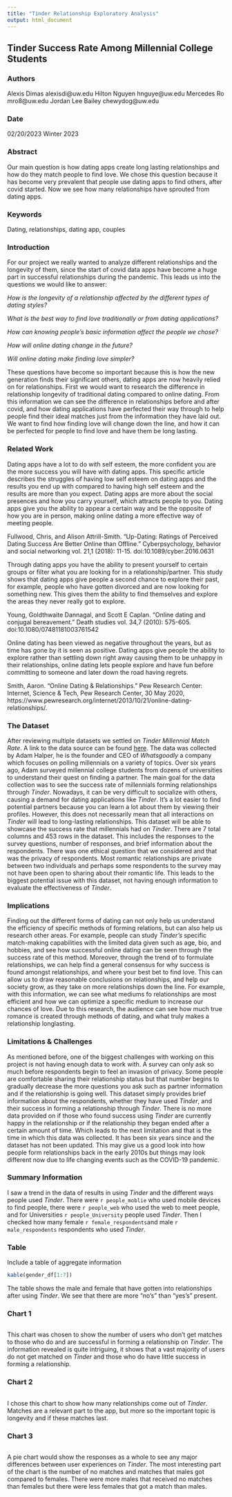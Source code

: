 ```yaml
---
title: "Tinder Relationship Exploratory Analysis"
output: html_document
---
```


## Tinder Success Rate Among Millennial College Students

### Authors
Alexis Dimas alexisdi@uw.edu
Hilton Nguyen hnguye@uw.edu
Mercedes Ro mro8@uw.edu
Jordan Lee Bailey chewydog@uw.edu 

### Date
02/20/2023
Winter 2023

### Abstract
Our main question is how dating apps create long lasting relationships and how do they match people to find love. We chose this question because it has become very prevalent that people use dating apps to find others, after covid started. Now we see how many relationships have sprouted from dating apps.

### Keywords
Dating, relationships, dating app, couples

### Introduction  

For our project we really wanted to analyze different relationships and the longevity of them, since the start of covid data apps have become a huge part in successful relationships during the pandemic. This leads us into the questions we would like to answer: 

*How is the longevity of a relationship affected by the different types of dating styles?* 

*What is the best way to find love traditionally or from dating applications?*

*How can knowing people's basic information affect the people we chose?*

*How will online dating change in the future?*

*Will online dating make finding love simpler?* 

These questions have become so important because this is how the new generation finds their significant others, dating apps are now heavily relied on for relationships. First we would want to research the difference in relationship longevity of traditional dating compared to online dating. From this information we can see the difference in relationships before and after covid, and how dating applications have perfected their way through to help people find their ideal matches just from the information they have laid out. We want to find how finding love will change down the line, and how it can be perfected for people to find love and have them be long lasting.

### Related Work  

Dating apps have a lot to do with self esteem, the more confident you are the more success you will have with dating apps. This specific article describes the struggles of having low self esteem on dating apps and the results you end up with compared to having high self esteem and the results are more than you expect. Dating apps are more about the social presences and how you carry yourself, which attracts people to you. Dating apps give you the ability to appear a certain way and be the opposite of how you are in person, making online dating a more effective way of meeting people. 

Fullwood, Chris, and Alison Attrill-Smith. “Up-Dating: Ratings of Perceived Dating Success Are Better Online than Offline.” Cyberpsychology, behavior and social networking vol. 21,1 (2018): 11-15. doi:10.1089/cyber.2016.0631

Through dating apps you have the ability to present yourself to certain groups or filter what you are looking for in a relationship/partner. This study shows that dating apps give people a second chance to explore their past, for example, people who have gotten divorced and are now looking for something new.  This gives them the ability to find themselves and explore the areas they never really got to explore. 

Young, Goldthwaite Dannagal, and Scott E Caplan. “Online dating and conjugal bereavement.” Death studies vol. 34,7 (2010): 575-605. doi:10.1080/07481181003761542

Online dating has been viewed as negative throughout the years, but as time has gone by it is seen as positive. Dating apps give people the ability to explore rather than settling down right away causing them to be unhappy in their relationships, online dating lets people explore and have fun before committing to someone and later down the road having regrets. 

Smith, Aaron. “Online Dating & Relationships.” Pew Research Center: Internet, Science & Tech, Pew Research Center, 30 May 2020, https://www.pewresearch.org/internet/2013/10/21/online-dating-relationships/. 

### The Dataset

After reviewing multiple datasets we settled on _Tinder Millennial Match Rate_. A link to the data source can be found [here](https://www.kaggle.com/datasets/benroshan/tinder-millennial-match-rate). The data was collected by Adam Halper, he is the founder and CEO of _Whatsgoodly_ a company which focuses on polling millennials on a variety of topics. Over six years ago, Adam surveyed millennial college students from dozens of universities to understand their quest on finding a partner. The main goal for the data collection was to see the success rate of millennials forming relationships through _Tinder_. Nowadays, it can be very difficult to socialize with others, causing a demand for dating applications like _Tinder_. It’s a lot easier to find potential partners because you can learn a lot about them by viewing their profiles. However, this does not necessarily mean that all interactions on _Tinder_ will lead to long-lasting relationships. This dataset will be able to showcase the success rate that millennials had on _Tinder_. There are 7 total columns and 453 rows in the dataset. This includes the responses to the survey questions, number of responses, and brief information about the respondents. There was one ethical question that we considered and that was the privacy of respondents. Most romantic relationships are private between two individuals and perhaps some respondents to the survey may not have been open to sharing about their romantic life. This leads to the biggest potential issue with this dataset, not having enough information to evaluate the effectiveness of _Tinder_.

### Implications

Finding out the different forms of dating can not only help us understand the efficiency of specific methods of forming relations, but can also help us research other areas. For example, people can study _Tinder’s_ specific match-making capabilities with the limited data given such as age, bio, and hobbies, and see how successful online dating can be seen through the success rate of this method. Moreover, through the trend of to formulate relationships, we can help find a general consensus for why success is found amongst relationships, and where your best bet to find love. This can allow us to draw reasonable conclusions on relationships, and help our society grow, as they take on more relationships down the line.  For example, with this information, we can see what mediums fo relationships are most efficient and how we can optimize a specific medium to increase our chances of love. Due to this research, the audience can see how much true romance is created through methods of dating, and what truly makes a relationship longlasting.

### Limitations & Challenges

As mentioned before, one of the biggest challenges with working on this project is not having enough data to work with. A survey can only ask so much before respondents begin to feel an invasion of privacy. Some people are comfortable sharing their relationship status but that number begins to gradually decrease the more questions you ask such as partner information and if the relationship is going well. This dataset simply provides brief information about the respondents, whether they have used _Tinder_, and their success in forming a relationship through _Tinder_. There is no more data provided on if those who found success using _Tinder_ are currently happy in the relationship or if the relationship they began ended after a certain amount of time. Which leads to the next limitation and that is the time in which this data was collected. It has been six years since and the dataset has not been updated. This may give us a good look into how people form relationships back in the early 2010s but things may look different now due to life changing events such as the COVID-19 pandemic.

### Summary Information

I saw a trend in the data of results in using _Tinder_ and the different ways people used _Tinder_. There were `r people_moblie` who used mobile devices to find people, there were `r people_web` who used the web to meet people, and for Universities `r people_University` people used _Tinder_. Then I checked how many female `r female_respondents`and male `r male_respondents` respondents who used _Tinder_. 


### Table

Include a table of aggregate information

```r
kable(gender_df[1:7])
```


The table shows the male and female that have gotten into relationships after using _Tinder_. We see that there are more "no's" than "yes's" present. 

### Chart 1

```r
```

This chart was chosen to show the number of users who don't get matches to those who do and are successful in forming a relationship on _Tinder_. The information revealed is quite intriguing, it shows that a vast majority of users do not get matched on _Tinder_ and those who do have little success in forming a relationship.

### Chart 2

```r
```

I chose this chart to show how many relationships come out of _Tinder_. Matches are a relevant part to the app, but more so the important topic is longevity and if these matches last.

### Chart 3

```r
```

A pie chart would show the responses as a whole to see any major differences between user experiences on _Tinder_. The most interesting part of the chart is the number of no matches and matches that males got compared to females. There were more males that received no matches than females but there were less females that got a match than males.
